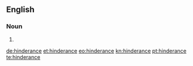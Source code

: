 ==English==

===Noun===
{{en-noun}}

# {{archaic spelling of|hindrance}}

[[de:hinderance]]
[[et:hinderance]]
[[eo:hinderance]]
[[kn:hinderance]]
[[pt:hinderance]]
[[te:hinderance]]